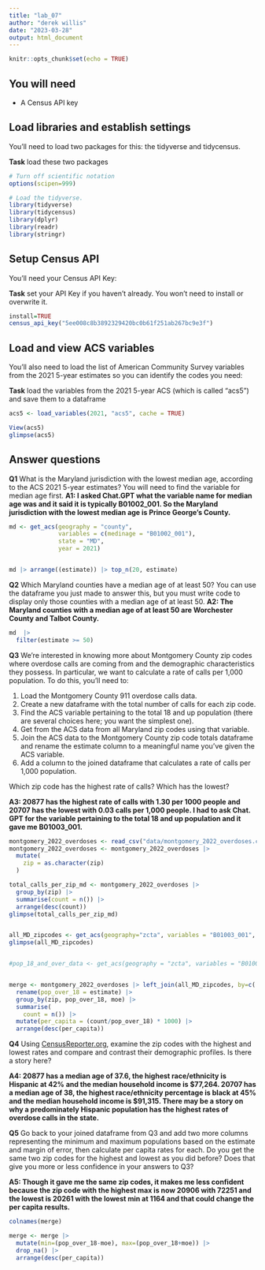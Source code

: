 ```yaml
---
title: "lab_07"
author: "derek willis"
date: "2023-03-28"
output: html_document
---
```


```r
knitr::opts_chunk$set(echo = TRUE)
```

## You will need

-   A Census API key

## Load libraries and establish settings

You'll need to load two packages for this: the tidyverse and tidycensus.

**Task** load these two packages

```r
# Turn off scientific notation
options(scipen=999)

# Load the tidyverse.
library(tidyverse)
library(tidycensus)
library(dplyr)
library(readr)
library(stringr)
```

## Setup Census API

You'll need your Census API Key:

**Task** set your API Key if you haven't already. You won't need to install or overwrite it.

```r

install=TRUE
census_api_key("5ee008c8b3892329420bc0b61f251ab267bc9e3f")
```

## Load and view ACS variables

You'll also need to load the list of American Community Survey variables from the 2021 5-year estimates so you can identify the codes you need:

**Task** load the variables from the 2021 5-year ACS (which is called "acs5") and save them to a dataframe

```r
acs5 <- load_variables(2021, "acs5", cache = TRUE)

View(acs5)
glimpse(acs5)

```

## Answer questions

**Q1** What is the Maryland jurisdiction with the lowest median age, according to the ACS 2021 5-year estimates? You will need to find the variable for median age first. 
**A1: I asked Chat.GPT what the variable name for median age was and it said it is typically B01002_001. So the Maryland jurisdiction with the lowest median age is Prince George's County.** 

```r
md <- get_acs(geography = "county",
              variables = c(medinage = "B01002_001"),
              state = "MD",
              year = 2021)


md |> arrange((estimate)) |> top_n(20, estimate)


```

**Q2** Which Maryland counties have a median age of at least 50? You can use the dataframe you just made to answer this, but you must write code to display only those counties with a median age of at least 50. 
**A2: The Maryland counties with a median age of at least 50 are Worchester County and Talbot County.** 

```r
md  |> 
  filter(estimate >= 50)
```

**Q3** We're interested in knowing more about Montgomery County zip codes where overdose calls are coming from and the demographic characteristics they possess. In particular, we want to calculate a rate of calls per 1,000 population. To do this, you'll need to:

1. Load the Montgomery County 911 overdose calls data.
2. Create a new dataframe with the total number of calls for each zip code.
3. Find the ACS variable pertaining to the total 18 and up population (there are several choices here; you want the simplest one).
4. Get from the ACS data from all Maryland zip codes using that variable.
5. Join the ACS data to the Montgomery County zip code totals dataframe and rename the estimate column to a meaningful name you've given the ACS variable.
6. Add a column to the joined dataframe that calculates a rate of calls per 1,000 population.

Which zip code has the highest rate of calls? Which has the lowest?

**A3: 20877 has the highest rate of calls with 1.30 per 1000 people and 20707 has the lowest with 0.03 calls per 1,000 people. I had to ask Chat. GPT for the variable pertaining to the total 18 and up population and it gave me B01003_001.** 

```r

montgomery_2022_overdoses <- read_csv("data/montgomery_2022_overdoses.csv") 
montgomery_2022_overdoses <- montgomery_2022_overdoses |> 
  mutate(
    zip = as.character(zip)
  )

total_calls_per_zip_md <- montgomery_2022_overdoses |> 
  group_by(zip) |> 
  summarise(count = n()) |> 
  arrange(desc(count))
glimpse(total_calls_per_zip_md)


all_MD_zipcodes <- get_acs(geography="zcta", variables = "B01003_001", state="MD", year=2019)
glimpse(all_MD_zipcodes)


#pop_18_and_over_data <- get_acs(geography = "zcta", variables = "B01003_001", year = 2021, state = "MD", survey = "acs5") yields error of unknown/unsupported geography hierarchy


merge <- montgomery_2022_overdoses |> left_join(all_MD_zipcodes, by=c('zip'='GEOID')) |> 
  rename(pop_over_18 = estimate) |>
  group_by(zip, pop_over_18, moe) |>
  summarise(
    count = n()) |>
  mutate(per_capita = (count/pop_over_18) * 1000) |>
  arrange(desc(per_capita))

```

**Q4** Using [CensusReporter.org](https://censusreporter.org/), examine the zip codes with the highest and lowest rates and compare and contrast their demographic profiles. Is there a story here?

**A4: 20877 has a median age of 37.6, the highest race/ethnicity is Hispanic at 42% and the median household income is $77,264. 20707 has a median age of 38, the highest race/ethnicity percentage is black at 45% and the median household income is $91,315. There may be a story on why a predominately Hispanic population has the highest rates of overdose calls in the state. ** 

**Q5** Go back to your joined dataframe from Q3 and add two more columns representing the minimum and maximum populations based on the estimate and margin of error, then calculate per capita rates for each. Do you get the same two zip codes for the highest and lowest as you did before? Does that give you more or less confidence in your answers to Q3?

**A5: Though it gave me the same zip codes, it makes me less confident because the zip code with the highest max is now 20906 with 72251 and the lowest is 20261 with the lowest  min at 1164 and that could change the per capita results.** 

```r
colnames(merge) 

merge <- merge |> 
  mutate(min=(pop_over_18-moe), max=(pop_over_18+moe)) |> 
  drop_na() |> 
  arrange(desc(per_capita))
```

